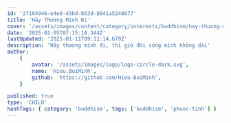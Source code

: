 ```yaml
---
id: '27104946-e4e8-45bd-b53d-8941a5248677'
title: 'Hãy Thương Mình Đi'
cover: '/assets/images/content/category/interests/buddhism/hay-thuong-minh-di-cover.png'
date: '2025-01-05T07:15:18.344Z'
lastUpdated: '2025-01-11T09:11:14.679Z'
description: 'Hãy thương mình đi, thì giờ đời sống mình không dài'
author:
    {
        avatar: '/assets/images/logo/logo-circle-dark.svg',
        name: 'Hieu.BuiMinh',
        github: 'https://github.com/Hieu-BuiMinh',
    }

published: true
type: 'CHILD'
hashTags: { category: 'buddhism', tags: ['buddhism', 'phuoc-tinh'] }
---
```


<Audio src="/assets/audios/content/category/interests/buddhism/hay-thuong-minh-di.mp3" />


<Image className="h-[350px] max-w-[350px] m-auto" src="/assets/images/content/category/interests/buddhism/hoa-thuong-phuoc-tinh.png" alt="Hòa thượng Phước Tịnh" />

Thời Thế Tôn Tại Tiền, có những vị cư sĩ vừa nghe một câu "Năm Quẩn Vô Ngã" liền đi vô quả Tu-Đà-Hoàn đó chứ, đâu phải là khó khăn chi.
Có điều cư sĩ Phật tử không đủ điều kiện cho nên họ chứng tới quả thứ ba là A-Na-Hàm thôi.

Còn A-La-Hán thì, thưa các vị, đòi hỏi sống đời sống trong núi rừng cô tịch, dành trọn vẹn thời giờ cho công phu thiền tập để gạn lọc hết cấu uế vi tế của tâm mới chứng quả vô sanh.

Cho nên, tính chúng ta chưa nghe trong thời Thế Tôn Tại Tiền có vị cư sĩ nào chứng A-La-Hán, nhưng mà Tu-Đà-Hoàn, Tư-Đà-Hàm, A-Na-Hàm thì đã có nhiều cư sĩ, thậm chí Tịnh Phạn Vương lúc kề cận cái chết Thế Tôn về dạy cho.

Niệm tới hơi thở thôi, quan sát thân không phải là tôi, buồn vui không phải là tôi, nghĩ suy không phải là tôi, thì lúc ông xã hình hài ông liền chứng A-Na-Hàm, tức là quả thứ ba trong Thánh Quả Thinh Văn.

Nói như vậy, để các vị nhận định một điều rằng là cái việc tu tập và thành đạt trí tuệ chứng nghiệp được thánh trí, trú trong niết bàn không phải là cái chuyện còn khuya mới gặp, không phải là chuyện mộng mơ, không cần uống thuốc ngủ gì để mơ mộng cả mà các vị có thể ứng dụng trong đời sống hiện tiền ngay bây giờ.

Tu tập ra làm sao thì các vị có thể thưởng thức được sự an lạc nó đến với các vị ra làm vậy nghe. Hãy thương mình đi, thì giờ đời sống mình không dài, hãy dành cái thời gian cho một việc thôi.

Ví như mình thiếu cơm ăn, thiếu áo mặc, lo lắng đủ chuyện, hai vai quằng gánh với cái chuyện nước non, thì không nói làm gì. Đằng này, các vị đâu phải là những người lãnh đạo quốc gia. Các vị cũng đâu phải là nuôi tới một trăm gia đình. Các vị cũng chẳng phải có tới một trăm người con hoặc là bao nhiêu cái món nợ để lo lắng gì cả, một thân thôi. Ngay cái thân mẹo dậu của mình thôi, mình nuôi nó chứ mình có nuôi ai đâu. Người thân của mình họ tự có phước của họ, thế mà lại không đầu tư thời gian cho cái chuyện tu tập.

Cứ vơ vào những chuyện quàng xiêng của thiên hạ để buồn, để vui, để hờn, để giận, để lo lắng, bất an. Cái điều này, dường như chỉ có chúng ta hơi khùng mới làm điều này nghe, có chút thông minh người ta không có khùng vậy đâu. Nói mất lòng nhau, nhưng mà nó là vậy. Nói một cách trắng trợn, không sợ mất lòng nữa, đừng khùng nữa, vừa phải thôi, cũng chừa chút chỗ để ký tên, tại sao mà khùng đến nổi.

`Hãy thương mình đi...`

-Hòa Thượng Thích Phước Tịnh-

[Chép lại bài giảng của Sư]

